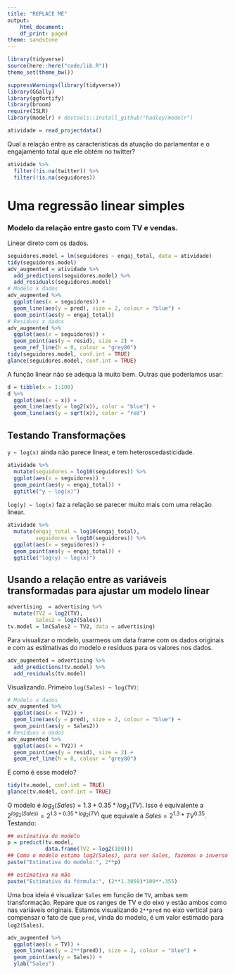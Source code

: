 ```yaml
---
title: "REPLACE ME"
output:
    html_document:
    df_print: paged
theme: sandstone
---
```


```r
library(tidyverse)
source(here::here("code/lib.R"))
theme_set(theme_bw())

suppressWarnings(library(tidyverse))
library(GGally)
library(ggfortify)
library(broom)
require(ISLR)
library(modelr) # devtools::install_github("hadley/modelr")

```

```r
atividade = read_projectdata()
```

Qual a relação entre as características da atuação do parlamentar e o engajamento total que ele obtém no twitter? 

```r
atividade %>% 
  filter(!is.na(twitter)) %>% 
  filter(!is.na(seguidores))
```

# Uma regressão linear simples 

### Modelo da relação entre gasto com TV e vendas. 

Linear direto com os dados.

```r
seguidores.model = lm(seguidores ~ engaj_total, data = atividade)
tidy(seguidores.model)
adv_augmented = atividade %>% 
  add_predictions(seguidores.model) %>% 
  add_residuals(seguidores.model)
# Modelo x dados
adv_augmented %>% 
  ggplot(aes(x = seguidores)) + 
  geom_line(aes(y = pred), size = 2, colour = "blue") + 
  geom_point(aes(y = engaj_total))
# Resíduos x dados
adv_augmented %>% 
  ggplot(aes(x = seguidores)) + 
  geom_point(aes(y = resid), size = 2) +
  geom_ref_line(h = 0, colour = "grey80")
tidy(seguidores.model, conf.int = TRUE)
glance(seguidores.model, conf.int = TRUE)
```

A função linear não se adequa lá muito bem. Outras que poderíamos usar:

```r
d = tibble(x = 1:100)
d %>% 
  ggplot(aes(x = x)) + 
  geom_line(aes(y = log2(x)), color = "blue") + 
  geom_line(aes(y = sqrt(x)), color = "red") 
```

## Testando Transformações

`y ~ log(x)` ainda não parece linear, e tem heteroscedasticidade.

```r
atividade %>% 
  mutate(seguidores = log10(seguidores)) %>% 
  ggplot(aes(x = seguidores)) + 
  geom_point(aes(y = engaj_total)) + 
  ggtitle("y ~ log(x)")
```

`log(y) ~ log(x)` faz a relação se parecer muito mais com uma relação linear.

```r
atividade %>% 
  mutate(engaj_total = log10(engaj_total), 
         seguidores = log10(seguidores)) %>% 
  ggplot(aes(x = seguidores)) + 
  geom_point(aes(y = engaj_total)) + 
  ggtitle("log(y) ~ log(x)")
```

## Usando a relação entre as variáveis transformadas para ajustar um modelo linear

```r
advertising  = advertising %>% 
  mutate(TV2 = log2(TV), 
         Sales2 = log2(Sales))
tv.model = lm(Sales2 ~ TV2, data = advertising)
```

Para visualizar o modelo, usarmeos um data frame com os dados originais e com as estimativas do modelo e resíduos para os valores nos dados. 

```r
adv_augmented = advertising %>% 
  add_predictions(tv.model) %>% 
  add_residuals(tv.model)
```

Visualizando. Primeiro `log(Sales) ~ log(TV)`:

```r
# Modelo x dados
adv_augmented %>% 
  ggplot(aes(x = TV2)) + 
  geom_line(aes(y = pred), size = 2, colour = "blue") + 
  geom_point(aes(y = Sales2))
# Resíduos x dados
adv_augmented %>% 
  ggplot(aes(x = TV2)) + 
  geom_point(aes(y = resid), size = 2) +
  geom_ref_line(h = 0, colour = "grey80")
```

E como é esse modelo?

```r
tidy(tv.model, conf.int = TRUE)
glance(tv.model, conf.int = TRUE)
```

O modelo é $log_2(Sales) = 1.3 + 0.35*log_2(TV)$. Isso é equivalente a $2^{log_2(Sales)} = 2^{1.3 + 0.35*log_2(TV)}$ que equivale a $Sales = 2^{1.3}*TV^{0.35}$. Testando: 
```r
## estimativa do modelo
p = predict(tv.model, 
            data.frame(TV2 = log2(100)))
## Como o modelo estima log2(Sales), para ver Sales, fazemos o inverso de log2:
paste("Estimativa do modelo:", 2**p)

## estimativa na mão
paste("Estimativa da fórmula:", (2**1.3059)*100**.355)
```
Uma boa ideia é visualizar `Sales` em função de `TV`, ambas sem transformação. Repare que os ranges de TV e do eixo y estão ambos como nas variáveis originais. Estamos visualizando `2**pred` no eixo vertical para compensar o fato de que `pred`, vinda do modelo, é um valor estimado para `log2(Sales)`.
```r
adv_augmented %>% 
  ggplot(aes(x = TV)) + 
  geom_line(aes(y = 2**(pred)), size = 2, colour = "blue") + 
  geom_point(aes(y = Sales)) + 
  ylab("Sales")
```